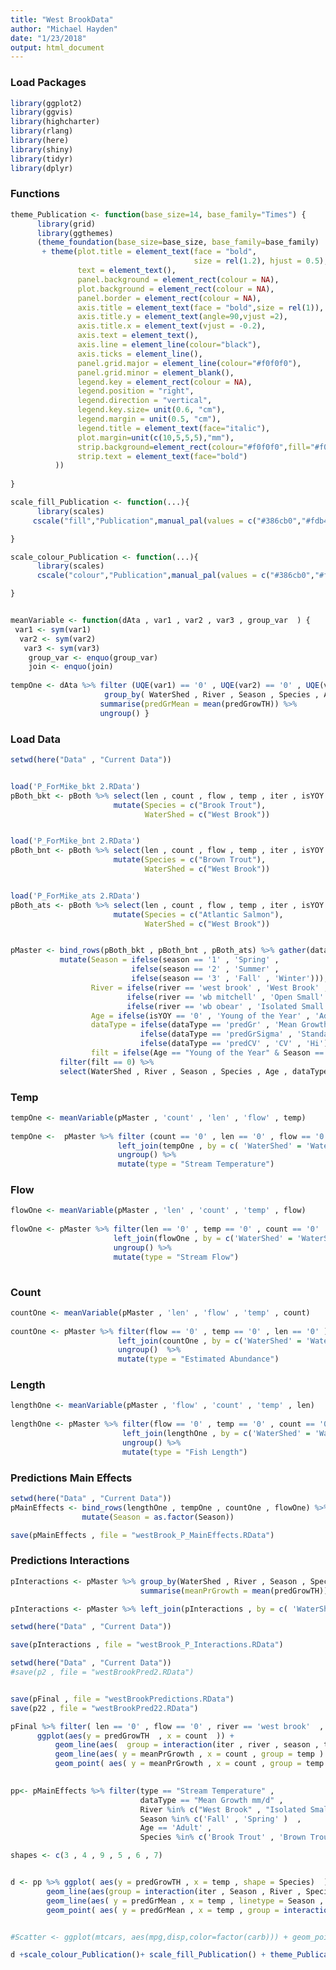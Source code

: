 ```yaml
---
title: "West BrookData"
author: "Michael Hayden"
date: "1/23/2018"
output: html_document
---
```


### Load Packages
```r
library(ggplot2)
library(ggvis)
library(highcharter)
library(rlang)
library(here)
library(shiny)
library(tidyr)
library(dplyr)
```

### Functions
```r

theme_Publication <- function(base_size=14, base_family="Times") {
      library(grid)
      library(ggthemes)
      (theme_foundation(base_size=base_size, base_family=base_family)
       + theme(plot.title = element_text(face = "bold",
                                         size = rel(1.2), hjust = 0.5),
               text = element_text(),
               panel.background = element_rect(colour = NA),
               plot.background = element_rect(colour = NA),
               panel.border = element_rect(colour = NA),
               axis.title = element_text(face = "bold",size = rel(1)),
               axis.title.y = element_text(angle=90,vjust =2),
               axis.title.x = element_text(vjust = -0.2),
               axis.text = element_text(), 
               axis.line = element_line(colour="black"),
               axis.ticks = element_line(),
               panel.grid.major = element_line(colour="#f0f0f0"),
               panel.grid.minor = element_blank(),
               legend.key = element_rect(colour = NA),
               legend.position = "right",
               legend.direction = "vertical",
               legend.key.size= unit(0.6, "cm"),
               legend.margin = unit(0.5, "cm"),
               legend.title = element_text(face="italic"),
               plot.margin=unit(c(10,5,5,5),"mm"),
               strip.background=element_rect(colour="#f0f0f0",fill="#f0f0f0"),
               strip.text = element_text(face="bold")
          )) 
      
}

scale_fill_Publication <- function(...){
      library(scales)
     cscale("fill","Publication",manual_pal(values = c("#386cb0","#fdb462","#7fc97f","#ef3b2c","#662506","#a6cee3","#fb9a99","#984ea3","#ffff33")), ...)

}

scale_colour_Publication <- function(...){
      library(scales)
      cscale("colour","Publication",manual_pal(values = c("#386cb0","#fdb462","#7fc97f","#ef3b2c","#662506","#a6cee3","#fb9a99","#984ea3","#ffff33")), ...)

}


meanVariable <- function(dAta , var1 , var2 , var3 , group_var  ) {
 var1 <- sym(var1)
  var2 <- sym(var2)
   var3 <- sym(var3)
    group_var <- enquo(group_var)
    join <- enquo(join)  
  
tempOne <- dAta %>% filter (UQE(var1) == '0' , UQE(var2) == '0' , UQE(var3) == '0' ) %>%
                     group_by( WaterShed , River , Season , Species , Age , dataType , !!group_var) %>%
                    summarise(predGrMean = mean(predGrowTH)) %>%
                    ungroup() }

```


### Load Data
```r
setwd(here("Data" , "Current Data"))


load('P_ForMike_bkt 2.RData')
pBoth_bkt <- pBoth %>% select(len , count , flow , temp , iter , isYOY , season , river , predGr , predGrSigma , predCV) %>%
                       mutate(Species = c("Brook Trout"),
                              WaterShed = c("West Brook"))


load('P_ForMike_bnt 2.RData')
pBoth_bnt <- pBoth %>% select(len , count , flow , temp , iter , isYOY , season , river , predGr , predGrSigma , predCV) %>%
                       mutate(Species = c("Brown Trout"),
                              WaterShed = c("West Brook"))


load('P_ForMike_ats 2.RData')
pBoth_ats <- pBoth %>% select(len , count , flow , temp , iter , isYOY , season , river , predGr , predGrSigma , predCV) %>%
                       mutate(Species = c("Atlantic Salmon"),
                              WaterShed = c("West Brook"))


pMaster <- bind_rows(pBoth_bkt , pBoth_bnt , pBoth_ats) %>% gather(dataType , predGrowTH , -len , -count , -flow , -temp , -iter , -isYOY , -season , -river , - Species , - WaterShed ) %>% 
           mutate(Season = ifelse(season == '1' , 'Spring' ,
                           ifelse(season == '2' , 'Summer' , 
                           ifelse(season == '3' , 'Fall' , 'Winter'))),
                  River = ifelse(river == 'west brook' , 'West Brook' , 
                          ifelse(river == 'wb mitchell' , 'Open Small' ,
                          ifelse(river == 'wb obear' , 'Isolated Small' , 'Open Large'))) ,
                  Age = ifelse(isYOY == '0' , 'Young of the Year' , 'Adult') ,
                  dataType = ifelse(dataType == 'predGr' , 'Mean Growth mm/d', 
                             ifelse(dataType == 'predGrSigma' , 'Standard Deviation' ,
                             ifelse(dataType == 'predCV' , 'CV' , 'Hi'))) , 
                  filt = ifelse(Age == "Young of the Year" & Season == 'Summer' , 1 , 0)) %>%
           filter(filt == 0) %>%
           select(WaterShed , River , Season , Species , Age , dataType , iter , len , count , flow , temp , predGrowTH)

```

### Temp
```r

tempOne <- meanVariable(pMaster , 'count' , 'len' , 'flow' , temp)
    
tempOne <-  pMaster %>% filter (count == '0' , len == '0' , flow == '0' ) %>% 
                        left_join(tempOne , by = c( 'WaterShed' = 'WaterShed' , 'temp' = 'temp' , 'River' = 'River'  , 'Season' = 'Season' , 'Age' = 'Age' , 'Species' = 'Species' , 'dataType' = 'dataType')) %>%
                        ungroup() %>%
                        mutate(type = "Stream Temperature")   
```

### Flow
```r

flowOne <- meanVariable(pMaster , 'len' , 'count' , 'temp' , flow)
      
flowOne <- pMaster %>% filter(len == '0' , temp == '0' , count == '0'  ) %>% 
                       left_join(flowOne , by = c('WaterShed' = 'WaterShed' , 'River' = 'River' , 'flow' = 'flow' , 'Season' = 'Season' , 'Age' = 'Age' , 'Species' = 'Species' , 'dataType' = 'dataType')) %>%
                       ungroup() %>% 
                       mutate(type = "Stream Flow")  
            
```

### Count
```r

countOne <- meanVariable(pMaster , 'len' , 'flow' , 'temp' , count)
    
countOne <- pMaster %>% filter(flow == '0' , temp == '0' , len == '0' ) %>% 
                        left_join(countOne , by = c('WaterShed' = 'WaterShed' , 'River' = 'River' , 'count' = 'count' , 'Season' = 'Season' , 'Age' = 'Age' , 'Species' = 'Species' , 'dataType' = 'dataType' )) %>%
                        ungroup()  %>% 
                        mutate(type = "Estimated Abundance") 

```

### Length
```r

lengthOne <- meanVariable(pMaster , 'flow' , 'count' , 'temp' , len)
      
lengthOne <- pMaster %>% filter(flow == '0' , temp == '0' , count == '0' ) %>% 
                         left_join(lengthOne , by = c('WaterShed' = 'WaterShed' , 'River' = 'River' , 'len' = 'len' , 'Season' = 'Season' , 'Age' = 'Age' , 'Species' = 'Species' , 'dataType' = 'dataType' )) %>%
                         ungroup() %>% 
                         mutate(type = "Fish Length") 
```

### Predictions Main Effects
```r
setwd(here("Data" , "Current Data"))
pMainEffects <- bind_rows(lengthOne , tempOne , countOne , flowOne) %>%
                mutate(Season = as.factor(Season))

save(pMainEffects , file = "westBrook_P_MainEffects.RData")
```

### Predictions Interactions
```r

pInteractions <- pMaster %>% group_by(WaterShed , River , Season , Species , Season, Age , len , temp , count , flow , dataType ) %>% 
                             summarise(meanPrGrowth = mean(predGrowTH))

pInteractions <- pMaster %>% left_join(pInteractions , by = c( 'WaterShed' = 'WaterShed' , 'River' = 'River' , 'Season' = 'Season' , 'Species' = 'Species' , 'Age' = 'Age' , 'len' = 'len' , 'temp' = 'temp' , 'count' = 'count' , 'flow' = 'flow' , 'dataType' = 'dataType' )) 

setwd(here("Data" , "Current Data"))

save(pInteractions , file = "westBrook_P_Interactions.RData")

```


```r

setwd(here("Data" , "Current Data"))
#save(p2 , file = "westBrookPred2.RData")


save(pFinal , file = "westBrookPredictions.RData")
save(p22 , file = "westBrookPred22.RData")

pFinal %>% filter( len == '0' , flow == '0' , river == 'west brook'  , species == 'bkt' ,  isYOY == '1' , season == '1'  , dataType == "predGr"  ) %>% 
      ggplot(aes(y = predGrowTH  , x = count  )) +
          geom_line(aes(  group = interaction(iter , river , season , temp ), colour = temp), alpha = 0.3) +
          geom_line(aes( y = meanPrGrowth , x = count , group = temp ) , size = 1) +
          geom_point( aes( y = meanPrGrowth , x = count , group = temp  , fill =temp), shape = 21 , colour = "black" , size = 4 , stroke = 1)  + theme_Publication()
  

```


```r
pp<- pMainEffects %>% filter(type == "Stream Temperature" ,
                             dataType == "Mean Growth mm/d" ,
                             River %in% c("West Brook" , "Isolated Small" ),
                             Season %in% c('Fall' , 'Spring' )  ,
                             Age == 'Adult' ,
                             Species %in% c('Brook Trout' , 'Brown Trout' , 'Atlantic Salmon'))

shapes <- c(3 , 4 , 9 , 5 , 6 , 7)


d <- pp %>% ggplot( aes(y = predGrowTH , x = temp , shape = Species)  ) +
        geom_line(aes(group = interaction(iter , Season , River , Species) , colour = River) , size = 1 , alpha = 0.5)  +
        geom_line(aes( y = predGrMean , x = temp , linetype = Season ,  group = interaction( Species , Season  , River)) , size = 1) + 
        geom_point( aes( y = predGrMean , x = temp , group = interaction(Season , Species , River)  , shape = Species ) ,  colour = "black"  , size = 5 ) + scale_shape_manual(values= shapes)


#Scatter <- ggplot(mtcars, aes(mpg,disp,color=factor(carb))) + geom_point(size=3) + labs(title="Scatter Plot")

d +scale_colour_Publication()+ scale_fill_Publication() + theme_Publication() + labs(y = "Growth (mm/d)" , x = "Temp")


```
